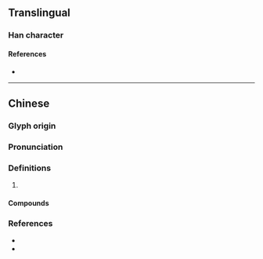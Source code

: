 {{character info/new}}
==Translingual==

===Han character===
{{Han char|rn=85|rad=水|as=13|sn=16|four=31132|canj=EYPO|ids=⿰氵豦}}

====References====
* {{Han ref|kx=0654.120|dkj=18433|dj=1064.100|hdz=31755.020|uh=6FBD|ud=28605|bh=E9F2|bd=59890}}

----

==Chinese==
{{zh-forms}}

===Glyph origin===
{{Han etym}}

===Pronunciation===
{{zh-pron
|m=jù
|c=geoi6,geoi3
|mc=y
|oc=y
|cat=
}}

===Definitions===
{{zh-hanzi}}

# {{rfdef|zh}}

====Compounds====
{{zh-der|澽水}}

===References===
* {{R:twedu|B02300}}
* {{R:yue:Hanzi}}